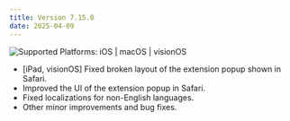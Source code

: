 ```yaml
---
title: Version 7.15.0
date: 2025-04-09
---
```


![Supported Platforms: iOS | macOS | visionOS](https://img.shields.io/badge/Platforms-iOS%20|%20macOS%20|%20visionOS-white)

* [iPad, visionOS] Fixed broken layout of the extension popup shown in Safari.
* Improved the UI of the extension popup in Safari.
* Fixed localizations for non-English languages.
* Other minor improvements and bug fixes.
